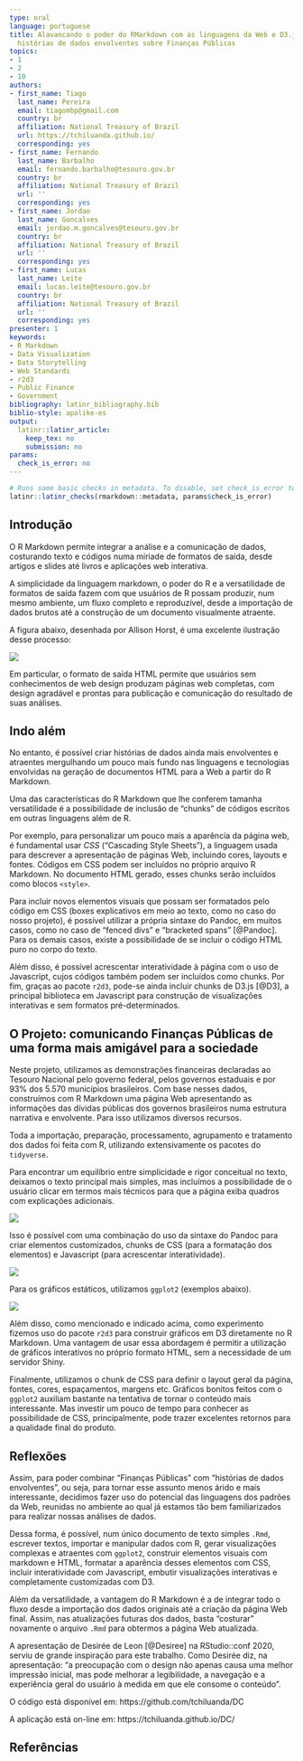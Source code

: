 ```yaml
---
type: oral
language: portuguese
title: Alavancando o poder do RMarkdown com as linguagens da Web e D3.js para produzir
  histórias de dados envolventes sobre Finanças Públicas
topics:
- 1
- 2
- 10
authors:
- first_name: Tiago
  last_name: Pereira
  email: tiagombp@gmail.com
  country: br
  affiliation: National Treasury of Brazil
  url: https://tchiluanda.github.io/
  corresponding: yes
- first_name: Fernando
  last_name: Barbalho
  email: fernando.barbalho@tesouro.gov.br
  country: br
  affiliation: National Treasury of Brazil
  url: ''
  corresponding: yes
- first_name: Jordao
  last_name: Goncalves
  email: jordao.m.goncalves@tesouro.gov.br
  country: br
  affiliation: National Treasury of Brazil
  url: ''
  corresponding: yes
- first_name: Lucas
  last_name: Leite
  email: lucas.leite@tesouro.gov.br
  country: br
  affiliation: National Treasury of Brazil
  url: ''
  corresponding: yes
presenter: 1
keywords:
- R Markdown
- Data Visualization
- Data Storytelling
- Web Standards
- r2d3
- Public Finance
- Government
bibliography: latinr_bibliography.bib
biblio-style: apalike-es
output:
  latinr::latinr_article:
    keep_tex: no
    submission: no
params:
  check_is_error: no
---
```



```r
# Runs some basic checks in metadata. To disable, set check_is_error to FALSE
latinr::latinr_checks(rmarkdown::metadata, params$check_is_error)
```

## Introdução 

O R Markdown permite integrar a análise e a comunicação de dados, costurando texto e códigos numa míriade de formatos de saída, desde artigos e slides até livros e aplicações web interativa. 

A simplicidade da linguagem markdown, o poder do R e a versatilidade de formatos de saída fazem com que usuários de R possam produzir, num mesmo ambiente, um fluxo completo e reproduzível, desde a importação de dados brutos até a construção de um documento visualmente atraente.

A figura abaixo, desenhada por Allison Horst, é uma excelente ilustração desse processo:

![]("RMarkdown.jpg")

Em particular, o formato de saída HTML permite que usuários sem conhecimentos de web design produzam páginas web completas, com design agradável e prontas para publicação e comunicação do resultado de suas análises.

## Indo além

No entanto, é possível criar histórias de dados ainda mais envolventes e atraentes mergulhando um pouco mais fundo nas linguagens e tecnologias envolvidas na geração de documentos HTML para a Web a partir do R Markdown.

Uma das características do R Markdown que lhe conferem tamanha versatilidade é a possibilidade de inclusão de "chunks" de códigos escritos em outras linguagens além de R. 

Por exemplo, para personalizar um pouco mais a aparência da página web, é fundamental usar *CSS* ("Cascading Style Sheets"), a linguagem usada para descrever a apresentação de páginas Web, incluindo cores, layouts e fontes. Códigos em CSS podem ser incluídos no próprio arquivo R Markdown. No documento HTML gerado, esses chunks serão incluídos como blocos `<style>`.

Para incluir novos elementos visuais que possam ser formatados pelo código em CSS (boxes explicativos em meio ao texto, como no caso do nosso projeto), é possível utilizar a própria sintaxe do Pandoc, em muitos casos, como no caso de "fenced divs" e "bracketed spans" [@Pandoc]. Para os demais casos, existe a possibilidade de se incluir o código HTML puro no corpo do texto.

Além disso, é possível acrescentar interatividade à página com o uso de Javascript, cujos códigos também podem ser incluídos como chunks. Por fim, graças ao pacote `r2d3`, pode-se ainda incluir chunks de D3.js [@D3], a principal biblioteca em Javascript para construção de visualizações interativas e sem formatos pré-determinados.

## O Projeto: comunicando Finanças Públicas de uma forma mais amigável para a sociedade

Neste projeto, utilizamos as demonstrações financeiras declaradas ao Tesouro Nacional pelo governo federal, pelos governos estaduais e por 93% dos 5.570 municípios brasileiros. Com base nesses dados, construímos com R Markdown uma página Web apresentando as informações das dívidas públicas dos governos brasileiros numa estrutura narrativa e envolvente. Para isso utilizamos diversos recursos.

Toda a importação, preparação, processamento, agrupamento e tratamento dos dados foi feita com R, utilizando extensivamente os pacotes do `tidyverse`.

Para encontrar um equilíbrio entre simplicidade e rigor conceitual no texto, deixamos o texto principal mais simples, mas incluímos a possibilidade de o usuário clicar em termos mais técnicos para que a página exiba quadros com explicações adicionais.

![]("boxes.png")

Isso é possível com uma combinação do uso da sintaxe do Pandoc para criar elementos customizados, chunks de CSS (para a formatação dos elementos) e Javascript (para acrescentar interatividade).

![]("chunks.png")

Para os gráficos estáticos, utilizamos `ggplot2` (exemplos abaixo).

![]("plots.png")

Além disso, como mencionado e indicado acima, como experimento fizemos uso do pacote `r2d3` para construir gráficos em D3 diretamente no R Markdown. Uma vantagem de usar essa abordagem é permitir a utilização de gráficos interativos no próprio formato HTML, sem a necessidade de um servidor Shiny.

Finalmente, utilizamos o chunk de CSS para definir o layout geral da página, fontes, cores, espaçamentos, margens etc. Gráficos bonitos feitos com o `ggplot2` auxiliam bastante na tentativa de tornar o conteúdo mais interessante. Mas investir um pouco de tempo para conhecer as possibilidade de CSS, principalmente, pode trazer excelentes retornos para a qualidade final do produto.

## Reflexões

Assim, para poder combinar "Finanças Públicas" com "histórias de dados envolventes", ou seja, para tornar esse assunto menos árido e mais interessante, decidimos fazer uso do potencial das linguagens dos padrões da Web, reunidas no ambiente ao qual já estamos tão bem familiarizados para realizar nossas análises de dados. 

Dessa forma, é possível, num único documento de texto simples `.Rmd`, escrever textos, importar e manipular dados com R, gerar visualizações complexas e atraentes com `ggplot2`, construir elementos visuais com markdown e HTML, formatar a aparência desses elementos com CSS, incluir interatividade com Javascript, embutir visualizações interativas e completamente customizadas com D3. 

Além da versatilidade, a vantagem do R Markdown é a de integrar todo o fluxo desde a importação dos dados originais até a criação da página Web final. Assim, nas atualizações futuras dos dados, basta "costurar" novamente o arquivo `.Rmd` para obtermos a página Web atualizada.

A apresentação de Desirée de Leon [@Desiree] na RStudio::conf 2020, serviu de grande inspiração para este trabalho. Como Desirée diz, na apresentação: "a preocupação com o design não apenas causa uma melhor impressão inicial, mas pode melhorar a legibilidade, a navegação e a experiência geral do usuário à medida em que ele consome o conteúdo". 

O código está disponível em: https://github.com/tchiluanda/DC

A aplicação está on-line em: https://tchiluanda.github.io/DC/

## Referências
